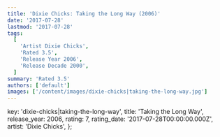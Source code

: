 ```yaml
---
title: 'Dixie Chicks: Taking the Long Way (2006)'
date: '2017-07-28'
lastmod: '2017-07-28'
tags:
  [
    'Artist Dixie Chicks',
    'Rated 3.5',
    'Release Year 2006',
    'Release Decade 2000',
  ]
summary: 'Rated 3.5'
authors: ['default']
images: ['/content/images/dixie-chicks|taking-the-long-way.jpg']
---
```


  key: 'dixie-chicks|taking-the-long-way',
  title: 'Taking the Long Way',
  release_year: 2006,
  rating: 7,
  rating_date: '2017-07-28T00:00:00.000Z',
  artist: 'Dixie Chicks',
};

<MusicRating data={data} />
